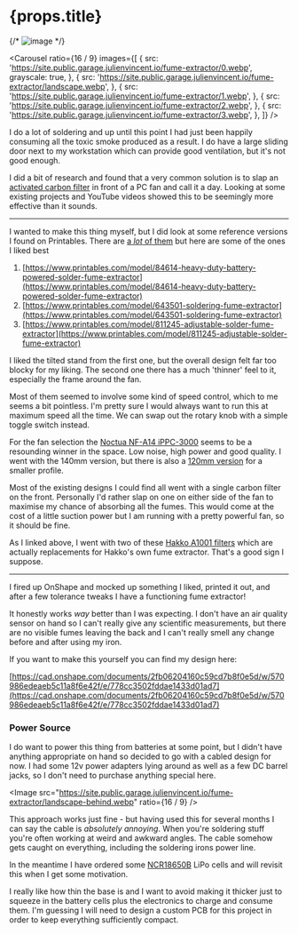 # {props.title}

{/* ![image](/cropped.webp) */}

<Carousel
  ratio={16 / 9}
  images={[
    {
      src: 'https://site.public.garage.julienvincent.io/fume-extractor/0.webp',
      grayscale: true,
    },
    {
      src: 'https://site.public.garage.julienvincent.io/fume-extractor/landscape.webp',
    },
    {
      src: 'https://site.public.garage.julienvincent.io/fume-extractor/1.webp',
    },
    {
      src: 'https://site.public.garage.julienvincent.io/fume-extractor/2.webp',
    },
    {
      src: 'https://site.public.garage.julienvincent.io/fume-extractor/3.webp',
    },
  ]}
/>

I do a lot of soldering and up until this point I had just been happily consuming all the toxic smoke produced as a
result. I do have a large sliding door next to my workstation which can provide good ventilation, but it's not good
enough.

I did a bit of research and found that a very common solution is to slap an
[activated carbon filter](https://www.amazon.co.uk/dp/B004OCSCO6?ref=ppx_yo2ov_dt_b_fed_asin_title) in front of a PC fan
and call it a day. Looking at some existing projects and YouTube videos showed this to be seemingly more effective than
it sounds.

---

I wanted to make this thing myself, but I did look at some reference versions I found on Printables. There are
[a _lot_ of them](https://www.printables.com/search/models?q=fume+extractor) but here are some of the ones I liked best

1. [https://www.printables.com/model/84614-heavy-duty-battery-powered-solder-fume-extractor](https://www.printables.com/model/84614-heavy-duty-battery-powered-solder-fume-extractor)
2. [https://www.printables.com/model/643501-soldering-fume-extractor](https://www.printables.com/model/643501-soldering-fume-extractor)
3. [https://www.printables.com/model/811245-adjustable-solder-fume-extractor](https://www.printables.com/model/811245-adjustable-solder-fume-extractor)

I liked the tilted stand from the first one, but the overall design felt far too blocky for my liking. The second one
there has a much 'thinner' feel to it, especially the frame around the fan.

Most of them seemed to involve some kind of speed control, which to me seems a bit pointless. I'm pretty sure I would
always want to run this at maximum speed all the time. We can swap out the rotary knob with a simple toggle switch
instead.

For the fan selection the [Noctua NF-A14 iPPC-3000](https://www.noctua.at/en/products/nf-a14-industrialppc-3000-pwm)
seems to be a resounding winner in the space. Low noise, high power and good quality. I went with the 140mm version, but
there is also a [120mm version](https://www.noctua.at/en/products/nf-f12-industrialppc-3000-pwm) for a smaller profile.

Most of the existing designs I could find all went with a single carbon filter on the front. Personally I'd rather slap
on one on either side of the fan to maximise my chance of absorbing all the fumes. This would come at the cost of a
little suction power but I am running with a pretty powerful fan, so it should be fine.

As I linked above, I went with two of these
[Hakko A1001 filters](https://www.amazon.co.uk/dp/B004OCSCO6?ref=ppx_yo2ov_dt_b_fed_asin_title) which are actually
replacements for Hakko's own fume extractor. That's a good sign I suppose.

---

I fired up OnShape and mocked up something I liked, printed it out, and after a few tolerance tweaks I have a
functioning fume extractor!

It honestly works _way_ better than I was expecting. I don't have an air quality sensor on hand so I can't really give
any scientific measurements, but there are no visible fumes leaving the back and I can't really smell any change before
and after using my iron.

If you want to make this yourself you can find my design here:

[https://cad.onshape.com/documents/2fb06204160c59cd7b8f0e5d/w/570986edeaeb5c11a8f6e42f/e/778cc3502fddae1433d01ad7](https://cad.onshape.com/documents/2fb06204160c59cd7b8f0e5d/w/570986edeaeb5c11a8f6e42f/e/778cc3502fddae1433d01ad7)

### Power Source

I do want to power this thing from batteries at some point, but I didn't have anything appropriate on hand so decided to
go with a cabled design for now. I had some 12v power adapters lying around as well as a few DC barrel jacks, so I don't
need to purchase anything special here.

<Image src="https://site.public.garage.julienvincent.io/fume-extractor/landscape-behind.webp" ratio={16 / 9} />

This approach works just fine - but having used this for several months I can say the cable is _absolutely annoying_.
When you're soldering stuff you're often working at weird and awkward angles. The cable somehow gets caught on
everything, including the soldering irons power line.

In the meantime I have ordered some [NCR18650B](https://www.aliexpress.com/item/32324914059.html) LiPo cells and will
revisit this when I get some motivation.

I really like how thin the base is and I want to avoid making it thicker just to squeeze in the battery cells plus the
electronics to charge and consume them. I'm guessing I will need to design a custom PCB for this project in order to
keep everything sufficiently compact.
